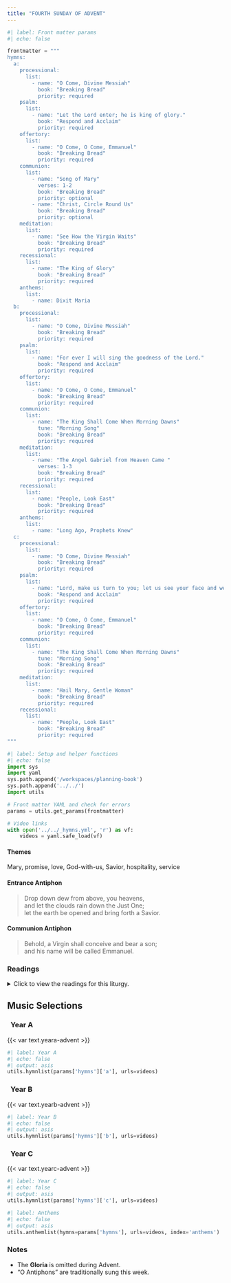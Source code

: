 ```yaml
---
title: "FOURTH SUNDAY OF ADVENT"
---
```


```python
#| label: Front matter params
#| echo: false

frontmatter = """
hymns:
  a:
    processional:
      list:
        - name: "O Come, Divine Messiah"
          book: "Breaking Bread"
          priority: required
    psalm:
      list:
        - name: "Let the Lord enter; he is king of glory."
          book: "Respond and Acclaim"
          priority: required
    offertory:
      list:
        - name: "O Come, O Come, Emmanuel"
          book: "Breaking Bread"
          priority: required
    communion:
      list:
        - name: "Song of Mary"
          verses: 1-2
          book: "Breaking Bread"
          priority: optional
        - name: "Christ, Circle Round Us"
          book: "Breaking Bread"
          priority: optional
    meditation:
      list:
        - name: "See How the Virgin Waits"
          book: "Breaking Bread"
          priority: required
    recessional:
      list:
        - name: "The King of Glory"
          book: "Breaking Bread"
          priority: required
    anthems:
      list:
        - name: Dixit Maria
  b:
    processional:
      list:
        - name: "O Come, Divine Messiah"
          book: "Breaking Bread"
          priority: required
    psalm:
      list:
        - name: "For ever I will sing the goodness of the Lord."
          book: "Respond and Acclaim"
          priority: required
    offertory:
      list:
        - name: "O Come, O Come, Emmanuel"
          book: "Breaking Bread"
          priority: required
    communion:
      list:
        - name: "The King Shall Come When Morning Dawns"
          tune: "Morning Song"
          book: "Breaking Bread"
          priority: required
    meditation:
      list:
        - name: "The Angel Gabriel from Heaven Came "
          verses: 1-3
          book: "Breaking Bread"
          priority: required
    recessional:
      list:
        - name: "People, Look East"
          book: "Breaking Bread"
          priority: required
    anthems:
      list:
        - name: "Long Ago, Prophets Knew"
  c:
    processional:
      list:
        - name: "O Come, Divine Messiah"
          book: "Breaking Bread"
          priority: required
    psalm:
      list:
        - name: "Lord, make us turn to you; let us see your face and we shall be saved."
          book: "Respond and Acclaim"
          priority: required
    offertory:
      list:
        - name: "O Come, O Come, Emmanuel"
          book: "Breaking Bread"
          priority: required
    communion:
      list:
        - name: "The King Shall Come When Morning Dawns"
          tune: "Morning Song"
          book: "Breaking Bread"
          priority: required
    meditation:
      list:
        - name: "Hail Mary, Gentle Woman"
          book: "Breaking Bread"
          priority: required
    recessional:
      list:
        - name: "People, Look East"
          book: "Breaking Bread"
          priority: required
"""
```

```python
#| label: Setup and helper functions
#| echo: false
import sys
import yaml
sys.path.append('/workspaces/planning-book')
sys.path.append('../../')
import utils

# Front matter YAML and check for errors
params = utils.get_params(frontmatter)

# Video links
with open('../../_hymns.yml', 'r') as vf:
    videos = yaml.safe_load(vf)
```

:::  {.red}
#### **Themes**
:::

Mary, promise, love, God-with-us, Savior, hospitality, service

:::  {.red}
#### **Entrance Antiphon**
:::

> Drop down dew from above, you heavens,  
> and let the clouds rain down the Just One;  
> let the earth be opened and bring forth a Savior.

:::  {.red}
#### **Communion Antiphon**
:::

> Behold, a Virgin shall conceive and bear a son;  
> and his name will be called Emmanuel.

:::: {.content-visible when-format="html"}
::: {.red}
### Readings
:::

<details>
  <summary>Click to view the readings for this liturgy.</summary>

::: {.red}
### &nbsp; Year A

#### First Reading [Isaiah 7:10-14]{style="float:right" .small}
:::

The LORD spoke to Ahaz, saying:  
Ask for a sign from the LORD, your God;  
let it be deep as the netherworld, or high as the sky!  
But Ahaz answered,  
"I will not ask! I will not tempt the LORD!"  
Then Isaiah said:  
Listen, O house of David!  
Is it not enough for you to weary people,  
must you also weary my God?  
Therefore the Lord himself will give you this sign:  
the virgin shall conceive, and bear a son,  
and shall name him Emmanuel.  

***

::: {.red}
#### Responsorial Psalm [Psalm 24:1-2, 3-4, 5-6]{style="float:right" .small}
:::

**[℟.]{.red}** **Let the Lord enter; he is king of glory.**  

The LORD's are the earth and its fullness;  
the world and those who dwell in it.  
For he founded it upon the seas  
and established it upon the rivers. **[℟.]{.red}**  

Who can ascend the mountain of the LORD?  
or who may stand in his holy place?  
One whose hands are sinless, whose heart is clean,  
who desires not what is vain. **[℟.]{.red}**  

He shall receive a blessing from the LORD,  
a reward from God his savior.  
Such is the race that seeks for him,  
that seeks the face of the God of Jacob. **[℟.]{.red}**  

***

::: {.red}
#### Second Reading [Romans 1:1-7]{style="float:right" .small}
:::

Paul, a slave of Christ Jesus,  
called to be an apostle and set apart for the gospel of God,  
which he promised previously through his prophets in the holy Scriptures,  
the gospel about his Son, descended from David according to the flesh,  
but established as Son of God in power  
according to the Spirit of holiness  
through resurrection from the dead, Jesus Christ our Lord.  
Through him we have received the grace of apostleship,  
to bring about the obedience of faith,  
for the sake of his name, among all the Gentiles,  
among whom are you also, who are called to belong to Jesus Christ;  
to all the beloved of God in Rome, called to be holy.  
Grace to you and peace from God our Father  
and the Lord Jesus Christ.  

***

::: {.red}
#### Gospel Acclamation [Matthew 1:23]{style="float:right" .small}
:::

**[℟.]{.red}** **Alleluia, alleluia.**  
The virgin shall conceive, and bear a son,  
and they shall name him Emmanuel. **[℟.]{.red}**  

***

::: {.red}
#### Gospel [Matthew 1:18-24]{style="float:right" .small}
:::

This is how the birth of Jesus Christ came about.  
When his mother Mary was betrothed to Joseph,  
but before they lived together,  
she was found with child through the Holy Spirit.  
Joseph her husband, since he was a righteous man,  
yet unwilling to expose her to shame,  
decided to divorce her quietly.  
Such was his intention when, behold,  
the angel of the Lord appeared to him in a dream and said,  
"Joseph, son of David,  
do not be afraid to take Mary your wife into your home.  
For it is through the Holy Spirit  
that this child has been conceived in her.  
She will bear a son and you are to name him Jesus,  
because he will save his people from their sins."  
All this took place to fulfill what the Lord had said through the prophet:  
*Behold, the virgin shall conceive and bear a son,*  
*and they shall name him Emmanuel,*  
*which means "God is with us.*"  
When Joseph awoke,  
he did as the angel of the Lord had commanded him  
and took his wife into his home.  

::: {.centered}
{{< var symbols.cross >}} &nbsp; {{< var symbols.cross >}} &nbsp; {{< var symbols.cross >}}
:::

::: {.red}
### &nbsp; Year B

#### First Reading [2 Samuel 7:1-5, 8b-12, 14a, 16]{style="float:right" .small}
:::

When King David was settled in his palace,  
and the LORD had given him rest from his enemies on every side,  
he said to Nathan the prophet,  
"Here I am living in a house of cedar,  
while the ark of God dwells in a tent!"  
Nathan answered the king,  
"Go, do whatever you have in mind,  
for the LORD is with you."  
But that night the LORD spoke to Nathan and said:  
"Go, tell my servant David, 'Thus says the LORD:  
Should you build me a house to dwell in?'  

"It was I who took you from the pasture  
and from the care of the flock  
to be commander of my people Israel.  
I have been with you wherever you went,  
and I have destroyed all your enemies before you.  
And I will make you famous like the great ones of the earth.  
I will fix a place for my people Israel;  
I will plant them so that they may dwell in their place  
without further disturbance.  
Neither shall the wicked continue to afflict them as they did of old,  
since the time I first appointed judges over my people Israel.  
I will give you rest from all your enemies.  
The LORD also reveals to you  
that he will establish a house for you.  
And when your time comes and you rest with your ancestors,  
I will raise up your heir after you, sprung from your loins,  
and I will make his kingdom firm.  
I will be a father to him,  
and he shall be a son to me.  
Your house and your kingdom shall endure forever before me;  
your throne shall stand firm forever."  

***

::: {.red}
#### Responsorial Psalm [Psalm 89:2-3, 4-5, 27, 29]{style="float:right" .small}
:::

**[℟.]{.red}** **For ever I will sing the goodness of the Lord.**  

The promises of the LORD I will sing forever;  
through all generations my mouth shall proclaim your faithfulness.  
For you have said, "My kindness is established forever";  
in heaven you have confirmed your faithfulness. **[℟.]{.red}**  

"I have made a covenant with my chosen one,  
I have sworn to David my servant:  
Forever will I confirm your posterity  
and establish your throne for all generations." **[℟.]{.red}**  

"He shall say of me, 'You are my father,  
my God, the Rock, my savior.'  
Forever I will maintain my kindness toward him,  
and my covenant with him stands firm." **[℟.]{.red}**  

***

::: {.red}
#### Second Reading [Romans 16:25-27]{style="float:right" .small}
:::

Brothers and sisters:  
To him who can strengthen you,  
according to my gospel and the proclamation of Jesus Christ,  
according to the revelation of the mystery kept secret for long ages  
but now manifested through the prophetic writings and,  
according to the command of the eternal God,  
made known to all nations to bring about the obedience of faith,  
to the only wise God, through Jesus Christ  
be glory forever and ever. Amen.  

***

::: {.red}
#### Gospel Acclamation [Luke 1:38]{style="float:right" .small}
:::

**[℟.]{.red}** **Alleluia, alleluia.**  
Behold, I am the handmaid of the Lord.  
May it be done to me according to your word. **[℟.]{.red}**  

***

::: {.red}
#### Gospel [Luke 1:26-38]{style="float:right" .small}
:::

The angel Gabriel was sent from God  
to a town of Galilee called Nazareth,  
to a virgin betrothed to a man named Joseph,  
of the house of David,  
and the virgin's name was Mary.  
And coming to her, he said,  
"Hail, full of grace! The Lord is with you."  
But she was greatly troubled at what was said  
and pondered what sort of greeting this might be.  
Then the angel said to her,  
"Do not be afraid, Mary,  
for you have found favor with God.  

"Behold, you will conceive in your womb and bear a son,  
and you shall name him Jesus.  
He will be great and will be called Son of the Most High,  
and the Lord God will give him the throne of David his father,  
and he will rule over the house of Jacob forever,  
and of his kingdom there will be no end."  
But Mary said to the angel,  
"How can this be,  
since I have no relations with a man?"  
And the angel said to her in reply,  
"The Holy Spirit will come upon you,  
and the power of the Most High will overshadow you.  
Therefore the child to be born  
will be called holy, the Son of God.  
And behold, Elizabeth, your relative,  
has also conceived a son in her old age,  
and this is the sixth month for her who was called barren;  
for nothing will be impossible for God."  
Mary said, "Behold, I am the handmaid of the Lord.  
May it be done to me according to your word."  
Then the angel departed from her.  

::: {.centered}
{{< var symbols.cross >}} &nbsp; {{< var symbols.cross >}} &nbsp; {{< var symbols.cross >}}
:::

::: {.red}
### &nbsp; Year C

#### First Reading [Micah 5:1-4a]{style="float:right" .small}
:::

Thus says the LORD:  
You, Bethlehem-Ephrathah  
&emsp; too small to be among the clans of Judah,  
from you shall come forth for me  
&emsp; one who is to be ruler in Israel;  
whose origin is from of old,  
&emsp; from ancient times.  
Therefore the Lord will give them up, until the time  
&emsp; when she who is to give birth has borne,  
and the rest of his kindred shall return  
&emsp; to the children of Israel.  
He shall stand firm and shepherd his flock  
&emsp; by the strength of the LORD,  
&emsp; in the majestic name of the LORD, his God;  
and they shall remain, for now his greatness  
&emsp; shall reach to the ends of the earth;  
&emsp; he shall be peace.  

***

::: {.red}
#### Responsorial Psalm [Psalm 80:2-3, 15-16, 18-19]{style="float:right" .small}
:::

**[℟.]{.red}** **Lord, make us turn to you; let us see your face and we shall be saved.**  

O shepherd of Israel, hearken,  
&emsp; from your throne upon the cherubim, shine forth.  
Rouse your power,  
&emsp; and come to save us. **[℟.]{.red}**  

Once again, O LORD of hosts,  
&emsp; look down from heaven, and see;  
take care of this vine,  
&emsp; and protect what your right hand has planted  
the son of man whom you yourself made strong. **[℟.]{.red}**  

May your help be with the man of your right hand,  
&emsp; with the son of man whom you yourself made strong.  
Then we will no more withdraw from you;  
&emsp; give us new life, and we will call upon your name. **[℟.]{.red}**  

***

::: {.red}
#### Second Reading [Hebrews 10:5-10]{style="float:right" .small}
:::

Brothers and sisters:  
When Christ came into the world, he said:  
&emsp; “Sacrifice and offering you did not desire,  
&emsp; &emsp; but a body you prepared for me;  
&emsp; in holocausts and sin offerings you took no delight.  
&emsp; Then I said, ‘As is written of me in the scroll,  
&emsp; behold, I come to do your will, O God.’“  

First he says, “Sacrifices and offerings,  
holocausts and sin offerings,  
you neither desired nor delighted in.”  
These are offered according to the law.  
Then he says, "Behold, I come to do your will.”  
He takes away the first to establish the second.  
By this “will,” we have been consecrated  
through the offering of the body of Jesus Christ once for all.  

***

::: {.red}
#### Gospel Acclamation [Luke 1:38]{style="float:right" .small}
:::

**[℟.]{.red}** **Alleluia, alleluia.**  
Behold, I am the handmaid of the Lord.  
May it be done to me according to your word. **[℟.]{.red}**  

***

::: {.red}
#### Gospel [Luke 1:39-45]{style="float:right" .small}
:::

Mary set out  
and traveled to the hill country in haste  
to a town of Judah,  
where she entered the house of Zechariah  
and greeted Elizabeth.  
When Elizabeth heard Mary’s greeting,  
the infant leaped in her womb,  
and Elizabeth, filled with the Holy Spirit,  
cried out in a loud voice and said,  
“Blessed are you among women,  
and blessed is the fruit of your womb.  
And how does this happen to me,  
that the mother of my Lord should come to me?  
For at the moment the sound of your greeting reached my ears,  
the infant in my womb leaped for joy.  
Blessed are you who believed  
that what was spoken to you by the Lord  
would be fulfilled.”  

::: {.centered}
{{< var symbols.cross >}} &nbsp; {{< var symbols.cross >}} &nbsp; {{< var symbols.cross >}}
:::

</details>
::::

::: {.red}
## Music Selections
:::

::: {.titlered}
### &nbsp; Year A
:::
{{< var text.yeara-advent >}}

```python
#| label: Year A
#| echo: false
#| output: asis
utils.hymnlist(params['hymns']['a'], urls=videos)
```

::: {.titlered}
### &nbsp; Year B
:::
{{< var text.yearb-advent >}}

```python
#| label: Year B
#| echo: false
#| output: asis
utils.hymnlist(params['hymns']['b'], urls=videos)
```

::: {.titlered}
### &nbsp; Year C
:::
{{< var text.yearc-advent >}}

```python
#| label: Year C
#| echo: false
#| output: asis
utils.hymnlist(params['hymns']['c'], urls=videos)
```


```python
#| label: Anthems
#| echo: false
#| output: asis
utils.anthemlist(hymns=params['hymns'], urls=videos, index='anthems')
```

::: {.red}
### Notes
:::

* The **Gloria** is omitted during Advent.
* "O Antiphons" are traditionally sung this week.